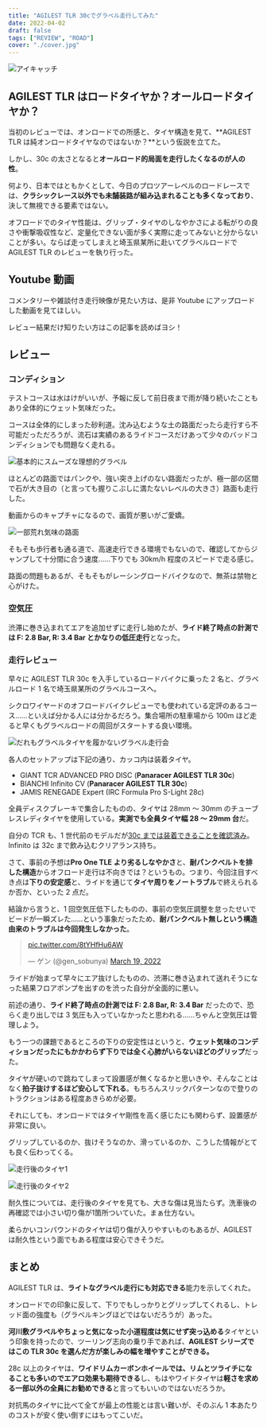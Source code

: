 ```yaml
---
title: "AGILEST TLR 30cでグラベル走行してみた"
date: 2022-04-02
draft: false
tags: ["REVIEW", "ROAD"]
cover: "./cover.jpg"
---
```


![アイキャッチ](./cover.jpg)

## AGILEST TLR はロードタイヤか？オールロードタイヤか？

当初のレビューでは、オンロードでの所感と、タイヤ構造を見て、**AGILEST TLR は純オンロードタイヤなのではないか？**という仮説を立てた。

しかし、30c の太さとなると**オールロード的局面を走行したくなるのが人の性**。

何より、日本ではともかくとして、今日のプロツアーレベルのロードレースでは、**クラシックレース以外でも未舗装路が組み込まれることも多くなっており**、決して無視できる要素ではない。

オフロードでのタイヤ性能は、グリップ・タイヤのしなやかさによる転がりの良さや衝撃吸収性など、定量化できない面が多く実際に走ってみないと分からないことが多い。ならば走ってしまえと埼玉県某所に赴いてグラベルロードで AGILEST TLR のレビューを執り行った。

## Youtube 動画

コメンタリーや雑談付き走行映像が見たい方は、是非 Youtube にアップロードした動画を見てほしい。

レビュー結果だけ知りたい方はこの記事を読めばヨシ！

## レビュー

### コンディション

テストコースは水はけがいいが、予報に反して前日夜まで雨が降り続いたこともあり全体的にウェット気味だった。

コースは全体的にしまった砂利道。沈み込むような土の路面だったら走行すら不可能だっただろうが、流石は実績のあるライドコースだけあって少々のバッドコンディションでも問題なく走れる。

![基本的にスムーズな理想的グラベル](./smooth.jpg)

ほとんどの路面ではパンクや、強い突き上げのない路面だったが、極一部の区間で石が大き目の（と言っても握りこぶしに満たないレベルの大きさ）路面も走行した。

動画からのキャプチャになるので、画質が悪いがご愛嬌。

![一部荒れ気味の路面](./rough.jpg)

そもそも歩行者も通る道で、高速走行できる環境でもないので、確認してからジャンプして十分間に合う速度……下りでも 30km/h 程度のスピードで走る感じ。

路面の問題もあるが、そもそもがレーシングロードバイクなので、無茶は禁物と心がけた。

### 空気圧

渋滞に巻き込まれてエアを追加せずに走行し始めたが、**ライド終了時点の計測では F: 2.8 Bar, R: 3.4 Bar とかなりの低圧走行**となった。

### 走行レビュー

早々に AGILEST TLR 30c を入手しているロードバイクに乗った 2 名と、グラベルロード 1 名で埼玉県某所のグラベルコースへ。

シクロワイヤードのオフロードバイクレビューでも使われている定評のあるコース……といえば分かる人には分かるだろう。集合場所の駐車場から 100m ほど走ると早くもグラベルロードの周回がスタートする良い環境。

![だれもグラベルタイヤを履かないグラベル走行会](./bikes.jpg)

各人のセットアップは下記の通り、カッコ内は装着タイヤ。

- GIANT TCR ADVANCED PRO DISC (**Panaracer AGILEST TLR 30c**)
- BIANCHI Infinito CV (**Panaracer AGILEST TLR 30c**)
- JAMIS RENEGADE Expert (IRC Formula Pro S-Light 28c)

全員ディスクブレーキで集合したものの、タイヤは 28mm ～ 30mm のチューブレスレディタイヤを使用している。**実測でも全員タイヤ幅 28 ～ 29mm 台**だ。

自分の TCR も、1 世代前のモデルだが[30c までは装着できることを確認済み](https://blog.gensobunya.net/post/2020/06/proonetle/)。Infinito は 32c まで飲み込むクリアランス持ち。

<LinkBox url="https://blog.gensobunya.net/post/2020/06/proonetle/" />

さて、事前の予想は**Pro One TLE より劣るしなやかさ**と、**耐パンクベルトを排した構造**からオフロード走行は不向きでは？というもの。つまり、今回注目すべき点は**下りの安定感**と、ライドを通じて**タイヤ周りをノートラブル**で終えられるか否か、といった 2 点だ。

結論から言うと、1 回空気圧低下したものの、事前の空気圧調整を怠ったせいでビードが一瞬ズレた……という事象だったため、**耐パンクベルト無しという構造由来のトラブルは今回発生しなかった**。

<blockquote class="twitter-tweet">
  <p lang="und" dir="ltr">
    <a href="https://t.co/8tYHfHu6AW">pic.twitter.com/8tYHfHu6AW</a>
  </p>
  &mdash; ゲン (@gen_sobunya) <a href="https://twitter.com/gen_sobunya/status/1505328327833550850?ref_src=twsrc%5Etfw">March 19, 2022</a>
</blockquote>

ライドが始まって早々にエア抜けしたものの、渋滞に巻き込まれて送れそうになった結果フロアポンプを出すのを渋った自分が全面的に悪い。

前述の通り、**ライド終了時点の計測では F: 2.8 Bar, R: 3.4 Bar** だったので、恐らく走り出しでは 3 気圧も入っていなかったと思われる……ちゃんと空気圧は管理しよう。

もう一つの課題であるところの下りの安定性はというと、**ウェット気味のコンディションだったにもかかわらず下りでは全く心肺がいらないほどのグリップ**だった。

タイヤが硬いので跳ねてしまって設置感が無くなるかと思いきや、そんなことはなく**拍子抜けするほど安心して下れる**。もちろんスリックパターンなので登りのトラクションはある程度あきらめが必要。

それにしても、オンロードではタイヤ剛性を高く感じたにも関わらず、設置感が非常に良い。

グリップしているのか、抜けそうなのか、滑っているのか、こうした情報がとても良く伝わってくる。

![走行後のタイヤ1](./after_ride_infinito.jpg)

![走行後のタイヤ2](./after_ride_tcr.jpg)

耐久性については、走行後のタイヤを見ても、大きな傷は見当たらず。洗車後の再確認では小さい切り傷が1箇所ついていた。まぁ仕方ない。

柔らかいコンパウンドのタイヤは切り傷が入りやすいものもあるが、AGILESTは耐久性という面でもある程度は安心できそうだ。

## まとめ

AGILEST TLR は、**ライトなグラベル走行にも対応できる**能力を示してくれた。

オンロードでの印象に反して、下りでもしっかりとグリップしてくれるし、トレッド面の強度も（グラベルキングほどではないだろうが）あった。

**河川敷グラベルやちょっと気になった小道程度は気にせず突っ込める**タイヤという印象を持ったので、ツーリング志向の乗り手であれば、**AGILEST シリーズではこの TLR 30c を選んだ方が楽しみの幅を増やすことができる。**

28c 以上のタイヤは、**ワイドリムカーボンホイールでは、リムとツライチになることも多いのでエアロ効果も期待できる**し、もはやワイドタイヤは**軽さを求める一部以外の全員にお勧めできる**と言ってもいいのではないだろうか。

対抗馬のタイヤに比べて全てが最上の性能とは言い難いが、そのぶん 1 本あたりのコストが安く使い倒すにはもってこいだ。
